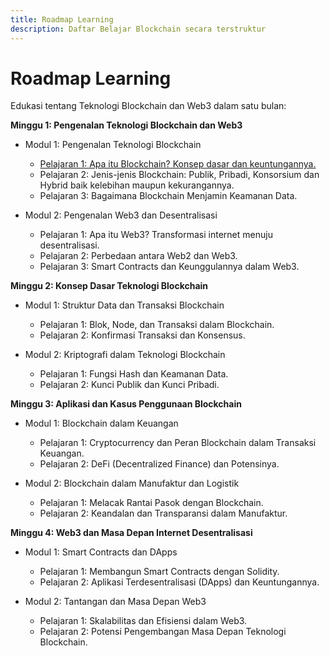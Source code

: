 ```yaml
---
title: Roadmap Learning
description: Daftar Belajar Blockchain secara terstruktur
---
```



# Roadmap Learning

Edukasi tentang Teknologi Blockchain dan Web3 dalam satu bulan:

**Minggu 1: Pengenalan Teknologi Blockchain dan Web3**
- Modul 1: Pengenalan Teknologi Blockchain
  - [Pelajaran 1: Apa itu Blockchain? Konsep dasar dan keuntungannya.](/learn/apa-itu-blockchain)
  - Pelajaran 2: Jenis-jenis Blockchain: Publik, Pribadi, Konsorsium dan Hybrid baik kelebihan maupun kekurangannya.
  - Pelajaran 3: Bagaimana Blockchain Menjamin Keamanan Data.

- Modul 2: Pengenalan Web3 dan Desentralisasi
  - Pelajaran 1: Apa itu Web3? Transformasi internet menuju desentralisasi.
  - Pelajaran 2: Perbedaan antara Web2 dan Web3.
  - Pelajaran 3: Smart Contracts dan Keunggulannya dalam Web3.

**Minggu 2: Konsep Dasar Teknologi Blockchain**
- Modul 1: Struktur Data dan Transaksi Blockchain
  - Pelajaran 1: Blok, Node, dan Transaksi dalam Blockchain.
  - Pelajaran 2: Konfirmasi Transaksi dan Konsensus.

- Modul 2: Kriptografi dalam Teknologi Blockchain
  - Pelajaran 1: Fungsi Hash dan Keamanan Data.
  - Pelajaran 2: Kunci Publik dan Kunci Pribadi.

**Minggu 3: Aplikasi dan Kasus Penggunaan Blockchain**
- Modul 1: Blockchain dalam Keuangan
  - Pelajaran 1: Cryptocurrency dan Peran Blockchain dalam Transaksi Keuangan.
  - Pelajaran 2: DeFi (Decentralized Finance) dan Potensinya.

- Modul 2: Blockchain dalam Manufaktur dan Logistik
  - Pelajaran 1: Melacak Rantai Pasok dengan Blockchain.
  - Pelajaran 2: Keandalan dan Transparansi dalam Manufaktur.

**Minggu 4: Web3 dan Masa Depan Internet Desentralisasi**
- Modul 1: Smart Contracts dan DApps
  - Pelajaran 1: Membangun Smart Contracts dengan Solidity.
  - Pelajaran 2: Aplikasi Terdesentralisasi (DApps) dan Keuntungannya.

- Modul 2: Tantangan dan Masa Depan Web3
  - Pelajaran 1: Skalabilitas dan Efisiensi dalam Web3.
  - Pelajaran 2: Potensi Pengembangan Masa Depan Teknologi Blockchain.


